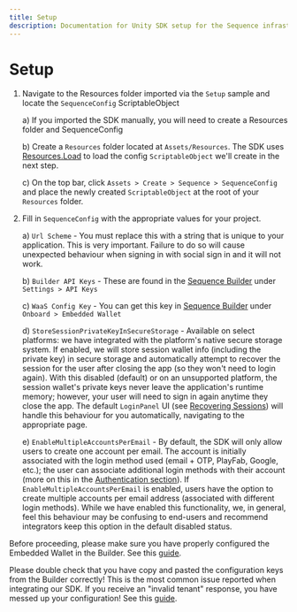 ```yaml
---
title: Setup
description: Documentation for Unity SDK setup for the Sequence infrastructure stack for web3 gaming.
---
```


# Setup

1. Navigate to the Resources folder imported via the `Setup` sample and locate the `SequenceConfig` ScriptableObject
    
    a) If you imported the SDK manually, you will need to create a Resources folder and SequenceConfig

    b) Create a `Resources` folder located at `Assets/Resources`. The SDK uses [Resources.Load](https://docs.unity3d.com/ScriptReference/Resources.Load.html) to load the config `ScriptableObject` we'll create in the next step.
    
    c) On the top bar, click `Assets > Create > Sequence > SequenceConfig` and place the newly created `ScriptableObject` at the root of your `Resources` folder.
2. Fill in `SequenceConfig` with the appropriate values for your project.

    a) `Url Scheme` - You must replace this with a string that is unique to your application. This is very important. Failure to do so will cause unexpected behaviour when signing in with social sign in and it will not work.

    b) `Builder API Keys` - These are found in the [Sequence Builder](https://sequence.build/) under `Settings > API Keys`

    c) `WaaS Config Key` - You can get this key in [Sequence Builder](https://sequence.build/) under `Onboard > Embedded Wallet`

    d) `StoreSessionPrivateKeyInSecureStorage` - Available on select platforms: we have integrated with the platform's native secure storage system. If enabled, we will store session wallet info (including the private key) in secure storage and automatically attempt to recover the session for the user after closing the app (so they won't need to login again). With this disabled (default) or on an unsupported platform, the session wallet's private keys never leave the application's runtime memory; however, your user will need to sign in again anytime they close the app. The default `LoginPanel` UI (see [Recovering Sessions](/sdk/unity/onboard/recovering-sessions)) will handle this behaviour for you automatically, navigating to the appropriate page.

    e) `EnableMultipleAccountsPerEmail` - By default, the SDK will only allow users to create one account per email. The account is initially associated with the login method used (email + OTP, PlayFab, Google, etc.); the user can associate additional login methods with their account (more on this in the [Authentication section](/sdk/unity/onboard/authentication/federated-accounts)). If `EnableMultipleAccountsPerEmail` is enabled, users have the option to create multiple accounts per email address (associated with different login methods). While we have enabled this functionality, we, in general, feel this behaviour may be confusing to end-users and recommend integrators keep this option in the default disabled status.

<Warning>Before proceeding, please make sure you have properly configured the Embedded Wallet in the Builder. See this [guide](/sdk/headless-wallet/getting-started).</Warning>

<Warning>Please double check that you have copy and pasted the configuration keys from the Builder correctly! This is the most common issue reported when integrating our SDK. If you receive an "invalid tenant" response, you have messed up your configuration! See this [guide](/sdk/headless-wallet/getting-started).</Warning>